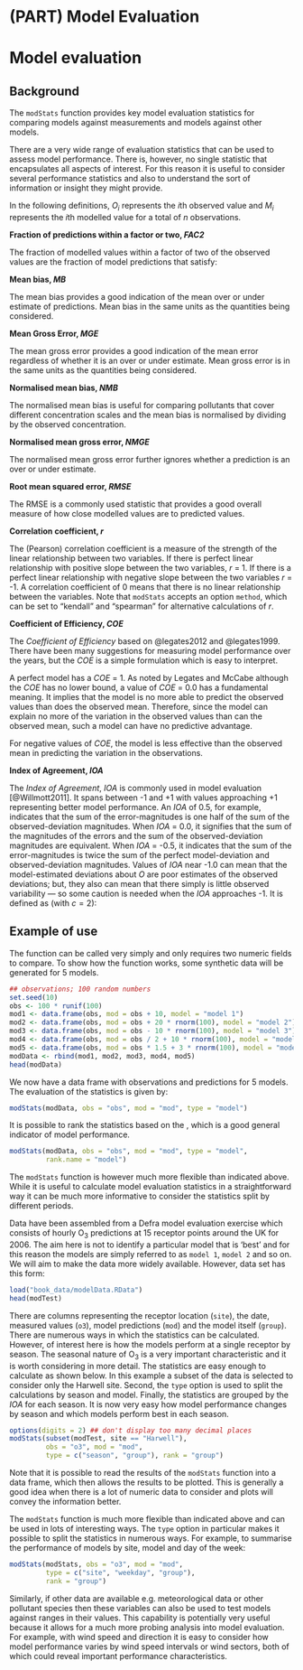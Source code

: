 # (PART) Model Evaluation {-}

# Model evaluation {#modStats}

## Background {#ModBack}

The `modStats` function provides key model evaluation statistics
for comparing models against measurements and models against other models.

There are a very wide range of evaluation statistics that can be used
to assess model performance. There is, however, no single statistic
that encapsulates all aspects of interest. For this reason it is
useful to consider several performance statistics and also to
understand the sort of information or insight they might provide.

In the following definitions, $O_i$ represents the $i$th observed
value and  $M_i$ represents the $i$th modelled value for a total of
$n$ observations.

**Fraction of predictions within a factor or two, _FAC2_ **

The fraction of modelled values within a factor of two of the
observed values are the fraction of model predictions that satisfy:

\begin{equation}
   0.5 \leq \frac{M_i}{O_i} \leq 2.0 (#eq:FAC2)
\end{equation}

**Mean bias, _MB_ **

The mean bias provides a good indication of the mean over or under
estimate of predictions. Mean bias in the same units as the quantities
being considered.

\begin{equation}
 MB = \frac{1}{n}\sum_{i=1}^{N} M_i - O_i  (#eq:MB)
\end{equation}

**Mean Gross Error, _MGE_ **

The mean gross error provides a good indication of the mean error
regardless of whether it is an over or under estimate. Mean gross
error is in the same units as the quantities being considered.

\begin{equation}
 MGE = \frac{1}{n}\sum_{i=1}^{N} |M_i - O_i|   (#eq:MGE)
\end{equation}

**Normalised mean bias, _NMB_ **

The normalised mean bias is useful for comparing pollutants that cover
different concentration scales and the mean bias is normalised by
dividing by the observed concentration.

\begin{equation}
 NMB = \frac{\sum\limits_{i=1}^{n} M_i - O_i}{\sum\limits_{i=1}^{n} O_i} (#eq:NMB)
\end{equation}

**Normalised mean gross error, _NMGE_ **

The normalised mean gross error further ignores whether a prediction
is an over or under estimate.

\begin{equation}
 NMGE = \frac{\sum\limits_{i=1}^{n} |M_i - O_i|}{\sum\limits_{i=1}^{n} O_i}  (#eq:NMGE)
\end{equation}

**Root mean squared error, _RMSE_ **

The RMSE is a commonly used statistic that provides a good overall
measure of how close modelled values are to predicted values.

\begin{equation}
   RMSE = \left({\frac{\sum\limits_{i=1}^{n} (M_i - O_i)^2}{n}}\right)^{1/2}   (#eq:RMSE)
\end{equation}

**Correlation coefficient, _r_ **

The (Pearson) correlation coefficient is a measure of the strength of
the linear relationship between two variables. If there is perfect
linear relationship with positive slope between the two variables, $r$
= 1. If there is a perfect linear relationship with negative slope
between the two variables $r$ = -1. A correlation coefficient of 0
means that there is no linear relationship between the variables. Note
that `modStats` accepts an option `method`, which can be set to
"kendall" and "spearman" for alternative calculations of $r$.

\begin{equation}
 r = \frac{1}{(n-1)}\sum\limits_{i=1}^{n}\left(\frac{M_i - \overline{M}}{\sigma_M}\right)\left(\frac{O_i - \overline{O}}{\sigma_O}\right)   (#eq:r)
\end{equation}

**Coefficient of Efficiency, _COE_ **

The *Coefficient of Efficiency* based on
@legates2012 and @legates1999. There have been many suggestions for
measuring model performance over the years, but the $COE$ is a simple
formulation which is easy to interpret.

A perfect model has a $COE$ = 1. As noted by Legates and McCabe although
the $COE$ has no lower bound, a value of $COE$ = 0.0 has a fundamental
meaning. It implies that the model is no more able to predict the
observed values than does the observed mean. Therefore, since the
model can explain no more of the variation in the observed values than
can the observed mean, such a model can have no predictive advantage.

For negative values of $COE$, the model is less effective than the
observed mean in predicting the variation in the observations.

\begin{equation}
 COE = 1.0 - \frac{\sum\limits_{i=1}^{n} |M_i
             -O_i|}{\sum\limits_{i=1}^{n} |O_i - \overline{O}|}   (#eq:COE)
\end{equation}

**Index of Agreement, _IOA_ **

The *Index of Agreement*, $IOA$ is commonly used in model
evaluation [@Willmott2011]. It spans between -1 and +1
with values approaching +1 representing better model performance. An
$IOA$ of 0.5, for example, indicates that the sum of the
error-magnitudes is one half of the sum of the observed-deviation
magnitudes. When $IOA$ = 0.0, it signifies that the sum of the
magnitudes of the errors and the sum of the observed-deviation
magnitudes are equivalent. When $IOA$ = -0.5, it indicates that the
sum of the error-magnitudes is twice the sum of the perfect
model-deviation and observed-deviation magnitudes. Values of $IOA$
near -1.0 can mean that the model-estimated deviations about $O$ are
poor estimates of the observed deviations; but, they also can mean
that there simply is little observed variability --- so some caution
is needed when the $IOA$ approaches -1. It is defined as (with $c = 2$):

\begin{equation}
IOA = \left\{
   \begin{array}{l}
     1.0 - \frac{\displaystyle \sum\limits_{i=1}^{n} |M_i-O_i|}
{\displaystyle c\sum\limits_{i=1}^{n} |O_i - \overline{O}|}, when \\
           \sum\limits_{i=1}^{n} |M_i-O_i| \le c\sum\limits_{i=1}^{n} |O_i - \overline{O}| \\
          \frac{\displaystyle c\sum\limits_{i=1}^{n} |O_i - \overline{O}|}
{\displaystyle \sum\limits_{i=1}^{n} |M_i-O_i|} - 1.0, when \\
           \sum\limits_{i=1}^{n} |M_i-O_i| > c\sum\limits_{i=1}^{n} |O_i - \overline{O}|
   \end{array} (#eq:IOA)
\right.
\end{equation}


## Example of use {#ModEx}

The function can be called very simply and only requires two numeric
fields to compare. To show how the function works, some synthetic data
will be generated for 5 models.

```r
## observations; 100 random numbers
set.seed(10)
obs <- 100 * runif(100)
mod1 <- data.frame(obs, mod = obs + 10, model = "model 1")
mod2 <- data.frame(obs, mod = obs + 20 * rnorm(100), model = "model 2")
mod3 <- data.frame(obs, mod = obs - 10 * rnorm(100), model = "model 3")
mod4 <- data.frame(obs, mod = obs / 2 + 10 * rnorm(100), model = "model 4")
mod5 <- data.frame(obs, mod = obs * 1.5 + 3 * rnorm(100), model = "model 5")
modData <- rbind(mod1, mod2, mod3, mod4, mod5)
head(modData)
```

We now have a data frame with observations and predictions for 5
models. The evaluation of the statistics is given by:

```r
modStats(modData, obs = "obs", mod = "mod", type = "model")
```

It is possible to rank the statistics based on the \emph{Coefficient
  of Efficiency}, which is a good general indicator of model performance.

```r
modStats(modData, obs = "obs", mod = "mod", type = "model", 
         rank.name = "model")
```

The `modStats` function is however much more flexible than
indicated above. While it is useful to calculate model evaluation
statistics in a straightforward way it can be much more informative to
consider the statistics split by different periods.

Data have been assembled from a Defra model evaluation exercise which
consists of hourly O~3~ predictions at 15 receptor points around the
UK for 2006. The aim here is not to identify a particular model that
is 'best' and for this reason the models are simply referred to as
`model 1`, `model 2` and so on. We will aim to make the data more
widely available. However, data set has this form:

```r
load("book_data/modelData.RData")
head(modTest)
```

There are columns representing the receptor location (`site`), the
date, measured values (`o3`), model predictions (`mod`) and the
model itself (`group`). There are numerous ways in which the
statistics can be calculated. However, of interest here is how the
models perform at a single receptor by season. The seasonal nature of
O~3~ is a very important characteristic and it is worth considering
in more detail. The statistics are easy enough to calculate as shown
below. In this example a subset of the data is selected to consider
only the Harwell site. Second, the `type` option is used to split
the calculations by season and model. Finally, the statistics are
grouped by the $IOA$ for each season. It is now very easy how model
performance changes by season and which models perform best in each
season.

```r
options(digits = 2) ## don't display too many decimal places
modStats(subset(modTest, site == "Harwell"), 
         obs = "o3", mod = "mod",
         type = c("season", "group"), rank = "group")
```

Note that it is possible to read the results of the `modStats`
function into a data frame, which then allows the results to be
plotted. This is generally a good idea when there is a lot of numeric
data to consider and plots will convey the information better.

The `modStats` function is much more flexible than indicated above
and can be used in lots of interesting ways. The `type` option in
particular makes it possible to split the statistics in numerous
ways. For example, to summarise the performance of models by site, model and day of the week:

```r
modStats(modStats, obs = "o3", mod = "mod",
         type = c("site", "weekday", "group"), 
         rank = "group")
```

Similarly, if other data are available e.g. meteorological data or
other pollutant species then these variables can also be used to test
models against ranges in their values. This capability is potentially
very useful because it allows for a much more probing analysis into
model evaluation. For example, with wind speed and direction it is
easy to consider how model performance varies by wind speed intervals
or wind sectors, both of which could reveal important performance
characteristics.
